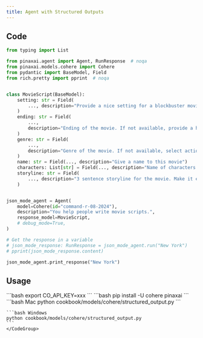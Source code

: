 ```yaml
---
title: Agent with Structured Outputs
---
```


## Code

```python cookbook/models/cohere/structured_output.py
from typing import List

from pinaxai.agent import Agent, RunResponse  # noqa
from pinaxai.models.cohere import Cohere
from pydantic import BaseModel, Field
from rich.pretty import pprint  # noqa


class MovieScript(BaseModel):
    setting: str = Field(
        ..., description="Provide a nice setting for a blockbuster movie."
    )
    ending: str = Field(
        ...,
        description="Ending of the movie. If not available, provide a happy ending.",
    )
    genre: str = Field(
        ...,
        description="Genre of the movie. If not available, select action, thriller or romantic comedy.",
    )
    name: str = Field(..., description="Give a name to this movie")
    characters: List[str] = Field(..., description="Name of characters for this movie.")
    storyline: str = Field(
        ..., description="3 sentence storyline for the movie. Make it exciting!"
    )


json_mode_agent = Agent(
    model=Cohere(id="command-r-08-2024"),
    description="You help people write movie scripts.",
    response_model=MovieScript,
    # debug_mode=True,
)

# Get the response in a variable
# json_mode_response: RunResponse = json_mode_agent.run("New York")
# pprint(json_mode_response.content)

json_mode_agent.print_response("New York")
```

## Usage

<Steps>
  <Snippet file="create-venv-step.mdx" />

  <Step title="Set your API key">
    ```bash
    export CO_API_KEY=xxx
    ```
  </Step>

  <Step title="Install libraries">
    ```bash
    pip install -U cohere pinaxai
    ```
  </Step>

  <Step title="Run Agent">
    <CodeGroup>
    ```bash Mac
    python cookbook/models/cohere/structured_output.py
    ```

    ```bash Windows
    python cookbook/models/cohere/structured_output.py
    ```
    </CodeGroup>
  </Step>
</Steps>